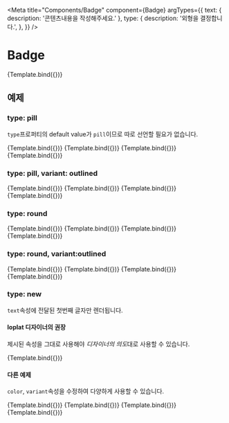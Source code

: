 
<Meta
  title="Components/Badge"
  component={Badge}
  argTypes={{
    text: { description: '콘텐츠내용을 작성해주세요.' },
    type: {
      description: '외형을 결정합니다.',
    },
  }}
/>


# Badge

<Canvas>
  <Story name="default" args={{ text: 'default' }}>
    {Template.bind({})}
  </Story>
</Canvas>

<ArgsTable story="default" />

## 예제

### type: pill

`type`프로퍼티의 default value가 `pill`이므로 따로 선언할 필요가 없습니다.

<Canvas>
  <Story name="pill primary" args={{ text: 'primary', color: 'primary' }}>
    {Template.bind({})}
  </Story>
  <Story name="pill light" args={{ text: 'light', color: 'light' }}>
    {Template.bind({})}
  </Story>
  <Story name="pill danger" args={{ text: 'danger', color: 'danger' }}>
    {Template.bind({})}
  </Story>
  <Story name="pill success" args={{ text: 'success', color: 'success' }}>
    {Template.bind({})}
  </Story>
</Canvas>

### type: pill, variant: outlined

<Canvas>
  <Story name="pill primary outlined" args={{ text: 'primary', color: 'primary', variant: 'outlined' }}>
    {Template.bind({})}
  </Story>
  <Story name="pill light outlined" args={{ text: 'light', color: 'light', variant: 'outlined' }}>
    {Template.bind({})}
  </Story>
  <Story name="pill danger outlined" args={{ text: 'danger', color: 'danger', variant: 'outlined' }}>
    {Template.bind({})}
  </Story>
  <Story name="pill success outlined" args={{ text: 'success', color: 'success', variant: 'outlined' }}>
    {Template.bind({})}
  </Story>
</Canvas>

### type: round

<Canvas>
  <Story name="round primary" args={{ type: 'round', text: 'primary', color: 'primary' }}>
    {Template.bind({})}
  </Story>
  <Story name="round light" args={{ type: 'round', text: 'light', color: 'light' }}>
    {Template.bind({})}
  </Story>
  <Story name="round danger" args={{ type: 'round', text: 'danger', color: 'danger' }}>
    {Template.bind({})}
  </Story>
  <Story name="round success" args={{ type: 'round', text: 'success', color: 'success' }}>
    {Template.bind({})}
  </Story>
</Canvas>

### type: round, variant:outlined

<Canvas>
  <Story name="round primary outlined" args={{ type: 'round', text: 'primary', color: 'primary', variant: 'outlined' }}>
    {Template.bind({})}
  </Story>
  <Story name="round light outlined" args={{ type: 'round', text: 'light', color: 'light', variant: 'outlined' }}>
    {Template.bind({})}
  </Story>
  <Story name="round danger outlined" args={{ type: 'round', text: 'danger', color: 'danger', variant: 'outlined' }}>
    {Template.bind({})}
  </Story>
  <Story name="round success outlined" args={{ type: 'round', text: 'success', color: 'success', variant: 'outlined' }}>
    {Template.bind({})}
  </Story>
</Canvas>

### type: new

`text`속성에 전달된 첫번째 글자만 렌더됩니다.

#### loplat 디자이너의 권장

제시된 속성을 그대로 사용해야 *디자이너의 의도*대로 사용할 수 있습니다.

<Canvas>
  <Story name="new" args={{ type: 'new', variant: 'filled', color: 'danger', text: 'N' }}>
    {Template.bind({})}
  </Story>
</Canvas>

#### 다른 예제

`color`, `variant`속성을 수정하여 다양하게 사용할 수 있습니다.

<Canvas>
  <Story name="new primary outlined" args={{ type: 'new', variant: 'outlined', color: 'primary', text: 'primary' }}>
    {Template.bind({})}
  </Story>
  <Story name="new light filled" args={{ type: 'new', variant: 'filled', color: 'light', text: 'light' }}>
    {Template.bind({})}
  </Story>
  <Story name="new danger outlined" args={{ type: 'new', variant: 'outlined', color: 'danger', text: 'danger' }}>
    {Template.bind({})}
  </Story>
  <Story name="new green filled" args={{ type: 'new', variant: 'filled', color: 'success', text: 'green' }}>
    {Template.bind({})}
  </Story>
</Canvas>
